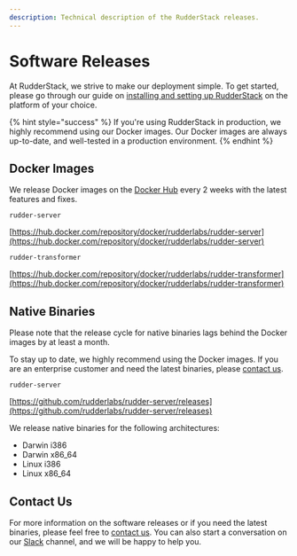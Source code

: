 ```yaml
---
description: Technical description of the RudderStack releases.
---
```


# Software Releases

 At RudderStack, we strive to make our deployment simple. To get started, please go through our guide on [installing and setting up RudderStack](https://docs.rudderstack.com/get-started/installing-and-setting-up-rudderstack) on the platform of your choice. 

{% hint style="success" %}
If you're using RudderStack in production, we highly recommend using our Docker images. Our Docker images are always up-to-date, and well-tested in a production environment.
{% endhint %}

## Docker Images

We release Docker images on the [Docker Hub](https://hub.docker.com/) every 2 weeks with the latest features and fixes.

`rudder-server`

[https://hub.docker.com/repository/docker/rudderlabs/rudder-server](https://hub.docker.com/repository/docker/rudderlabs/rudder-server)

`rudder-transformer`

[https://hub.docker.com/repository/docker/rudderlabs/rudder-transformer](https://hub.docker.com/repository/docker/rudderlabs/rudder-transformer)

## Native Binaries

Please note that the release cycle for native binaries lags behind the Docker images by at least a month. 

To stay up to date, we highly recommend using the Docker images. If you are an enterprise customer and need the latest binaries, please [contact us](https://rudderstack.com/contact/).

`rudder-server`

[https://github.com/rudderlabs/rudder-server/releases](https://github.com/rudderlabs/rudder-server/releases)

We release native binaries for the following architectures:

* Darwin i386
* Darwin x86\_64
* Linux i386
* Linux x86\_64

## Contact Us

For more information on the software releases or if you need the latest binaries, please feel free to [contact us](mailto:%20docs@rudderstack.com). You can also start a conversation on our [Slack](https://resources.rudderstack.com/join-rudderstack-slack) channel, and we will be happy to help you.


